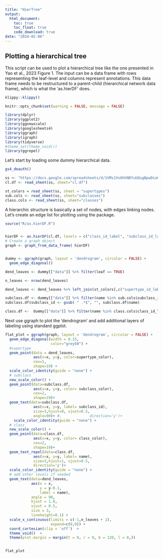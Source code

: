 ```yaml
---
title: "HierTree"
output:
  html_document:
    toc: true
    toc_float: true
    code_download: true
date: "2024-02-06"
---
```


## Plotting a hierarchical tree

This script can be used to plot a hierarchical tree like the one presented in Yao et al., 2023 Figure 1.
The input can be a data frame with rows representing the leaf-level and columns represent annotations. This data frame needs to be restructured to a parent-child (hierarchical network data frame), which is what the 'as.hierDF' does. 

```r
klippy::klippy()
```

```r
knitr::opts_chunk$set(warning = FALSE, message = FALSE) 
```

```r


library(dplyr)
library(ggplot2)
library(ggnewscale)
library(googlesheets4)
library(ggraph)
library(igraph)
library(tidyverse)
#theme_set(theme_void())
library(ggrepel)

```

Let's start by loading some dummy hierarchical data.

```r
gs4_deauth()

ss <- "https://docs.google.com/spreadsheets/d/1VMs1Vs6hhNDYuUQsgBpwDiaGimPGYldR6WVS2WiS5nQ/edit?usp=sharing"
cl.df <- read_sheet(ss, sheet="cl.df")

st_colors = read_sheet(ss, sheet = "supertypes")
sub.cols <- read_sheet(ss, sheet="subclasses")
class.cols <- read_sheet(ss, sheet="classes")

```
A hierarchic structure is basically a set of nodes, with edges linking nodes. Let's create an edge list for plotting using the <igraph> package.

```r
source("R/as.hierDF.R")


hierDF <- as.hierDF(cl.df, levels = c("class_id_label", "subclass_id_label","supertype_id_label"),rootname="wmb")
# Create a graph object
graph <- graph_from_data_frame( hierDF)


dummy <- ggraph(graph, layout = 'dendrogram', circular = FALSE) + 
  geom_edge_diagonal()

dend_leaves <- dummy[["data"]] %>% filter(leaf == TRUE)

n_leaves <- nrow(dend_leaves)

dend_leaves <- dend_leaves %>% left_join(st_colors[,c("supertype_id_label", "supertype_color","supertype_id")], by=c("name"="supertype_id_label"))

subclass.df <- dummy[["data"]] %>% filter(name %in% sub.cols$subclass_id_label) %>% left_join(sub.cols[,c("subclass_id_label","subclass_id", "subclass_color")], by=c("name"="subclass_id_label"))
subclass.df$subclass_id <- gsub( " .*$", "", subclass.df$name) 

class.df <-  dummy[["data"]] %>% filter(name %in% class.cols$class_id_label) %>% left_join(class.cols[,c("class_id_label", "class_color")], by=c("name"="class_id_label"))

```
Next use ggraph to plot the 'dendrogram' and add additional layers of labeling using standard ggplot.

```r
flat_plot = ggraph(graph, layout = 'dendrogram', circular = FALSE) + 
  geom_edge_diagonal(width = 0.25,
                     color="grey50") +
  #supertype
  geom_point(data = dend_leaves, 
             aes(x=x, y=y, color=supertype_color),
             cex=1,
             shape=19) +
  scale_color_identity(guide = "none") +
  # subclass
  new_scale_color() +
  geom_point(data=subclass.df, 
             aes(x=x, y=y, color= subclass_color),
             cex=2,
             shape=19)+
  geom_text(data=subclass.df, 
             aes(x=x, y=y, label= subclass_id),
             size=3,hjust=0, vjust=0.5,
             angle=90)+ #,             direction='y')+
    scale_color_identity(guide = "none") +
  # class
  new_scale_color() +
  geom_point(data=class.df, 
             aes(x=x, y=y, color= class_color),
             cex=2,
             shape=19)+
  geom_text_repel(data=class.df, 
             aes(x=x, y=y, label= name),
             size=3,hjust=1, vjust=0.5,
             direction='y')+
  scale_color_identity(guide = "none") +
  # add other levels if needed
  geom_text(data=dend_leaves,
            aes(x = x,
                y = y-0.1,
                label = name),
            angle = 90,
            hjust = 1.0,
            vjust = 0.5,
            size = 3,
            lineheight=0.1) +
  scale_x_continuous(limits = c(-1,n_leaves + 1),
                     expand=c(0,0)) +  
  coord_cartesian(clip = 'off')  +
  theme_void()  +
  theme(plot.margin = margin(t = 0, r = 0, b = 120, l = 0,))
  


```

```r
flat_plot
```


